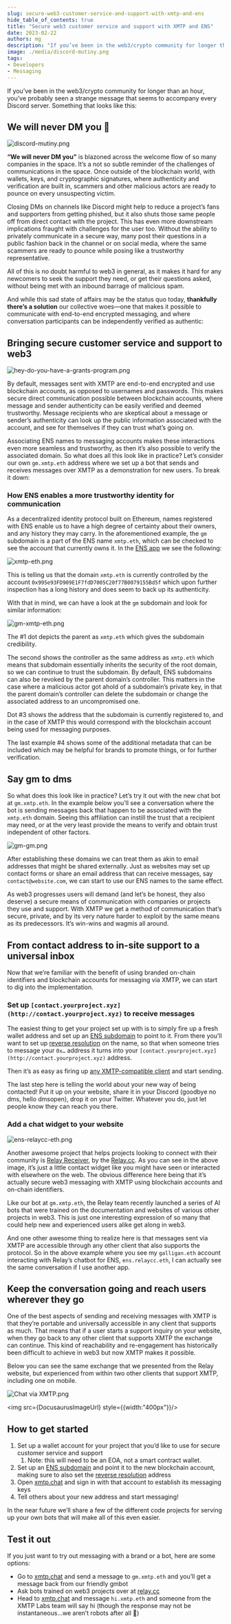 ```yaml
---
slug: secure-web3-customer-service-and-support-with-xmtp-and-ens
hide_table_of_contents: true
title: "Secure web3 customer service and support with XMTP and ENS"
date: 2023-02-22
authors: mg
description: "If you’ve been in the web3/crypto community for longer than an hour, you’ve probably seen a strange message that seems to accompany every Discord server."
image: ./media/discord-mutiny.png
tags:
- Developers
- Messaging
---
```


If you’ve been in the web3/crypto community for longer than an hour, you’ve probably seen a strange message that seems to accompany every Discord server. Something that looks like this:

## We will never DM you 🫣

![discord-mutiny.png](./media/discord-mutiny.png)

<!--truncate-->

**“We will never DM you”** is blazoned across the welcome flow of so many companies in the space. It’s a not so subtle reminder of the challenges of communications in the space. Once outside of the blockchain world, with wallets, keys, and cryptographic signatures, where authenticity and verification are built in, scammers and other malicious actors are ready to pounce on every unsuspecting victim.

Closing DMs on channels like Discord might help to reduce a project’s fans and supporters from getting phished, but it also shuts those same people off from direct contact with the project. This has even more downstream implications fraught with challenges for the user too. Without the ability to privately communicate in a secure way, many post their questions in a public fashion back in the channel or on social media, where the same scammers are ready to pounce while posing like a trustworthy representative.

All of this is no doubt harmful to web3 in general, as it makes it hard for any newcomers to seek the support they need, or get their questions asked, without being met with an inbound barrage of malicious spam.

And while this sad state of affairs may be the status quo today, **thankfully there’s a solution** our collective woes—one that makes it possible to communicate with end-to-end encrypted messaging, and where conversation participants can be independently verified as authentic:

## Bringing secure customer service and support to web3

![hey-do-you-have-a-grants-program.png](./media/hey-do-you-have-a-grants-program.png)

By default, messages sent with XMTP are end-to-end encrypted and use blockchain accounts, as opposed to usernames and passwords. This makes secure direct communication possible between blockchain accounts, where message and sender authenticity can be easily verified and deemed trustworthy. Message recipients who are skeptical about a message or sender’s authenticity can look up the public information associated with the account, and see for themselves if they can trust what’s going on.

Associating ENS names to messaging accounts makes these interactions even more seamless and trustworthy, as then it’s also possible to verify the associated domain. So what does all this look like in practice? Let’s consider our own `gm.xmtp.eth` address where we set up a bot that sends and receives messages over XMTP as a demonstration for new users. To break it down:

### How ENS enables a more trustworthy identity for communication

As a decentralized identity protocol built on Ethereum, names registered with ENS enable us to have a high degree of certainty about their owners, and any history they may carry. In the aforementioned example, the `gm` subdomain is a part of the ENS name  `xmtp.eth`, which can be checked to see the account that currently owns it. In the [ENS app](https://app.ens.domains/name/xmtp.eth/details) we see the following:

![xmtp-eth.png](./media/xmtp-eth.png)

This is telling us that the domain `xmtp.eth` is currently controlled by the account `0x995e93FD909E1F7fdD7005C20f77B0079155Bd5f` which upon further inspection has a long history and does seem to back up its authenticity.

With that in mind, we can have a look at the `gm` subdomain and look for similar information:

![gm-xmtp-eth.png](./media/gm-xmtp-eth.png)

The #1 dot depicts the parent as `xmtp.eth` which gives the subdomain credibility.

The second shows the controller as the same address as `xmtp.eth` which means that subdomain essentially inherits the security of the root domain, so we can continue to trust the subdomain. By default, ENS subdomains can also be revoked by the parent domain’s controller. This matters in the case where a malicious actor got ahold of a subdomain’s private key, in that the parent domain’s controller can delete the subdomain or change the associated address to an uncompromised one.

Dot #3 shows the address that the subdomain is currently registered to, and in the case of XMTP this would correspond with the blockchain account being used for messaging purposes.

The last example #4 shows some of the additional metadata that can be included which may be helpful for brands to promote things, or for further verification.

## Say gm to dms

So what does this look like in practice? Let’s try it out with the new chat bot at `gm.xmtp.eth`. In the example below you’ll see a conversation where the bot is sending messages back that happen to be associated with the `xmtp.eth` domain. Seeing this affiliation can instill the trust that a recipient may need, or at the very least provide the means to verify and obtain trust independent of other factors.

![gm-gm.png](./media/gm-gm.png)

After establishing these domains we can treat them as akin to email addresses that might be shared externally. Just as websites may set up contact forms or share an email address that can receive messages, say `contact@website.com`, we can start to use our ENS names to the same effect.

As web3 progresses users will demand (and let’s be honest, they also deserve) a secure means of communication with companies or projects they use and support. With XMTP we get a method of communication that’s secure, private, and by its very nature harder to exploit by the same means as its predecessors. It’s win-wins and wagmis all around.

## From contact address to in-site support to a universal inbox

Now that we’re familiar with the benefit of using branded on-chain identifiers and blockchain accounts for messaging via XMTP, we can start to dig into the implementation.

### Set up `[contact.yourproject.xyz](http://contact.yourproject.xyz)` to receive messages

The easiest thing to get your project set up with is to simply fire up a fresh wallet address and set up an [ENS subdomain](https://docs.ens.domains/dapp-developer-guide/managing-names) to point to it. From there you’ll want to set up [reverse resolution](https://docs.ens.domains/dapp-developer-guide/managing-names#configuring-reverse-resolution) on the name, so that when someone tries to message your `0x…` address it turns into your `[contact.yourproject.xyz](http://contact.yourproject.xyz)` address.

Then it’s as easy as firing up [any XMTP-compatible client](https://github.com/xmtp/awesome-xmtp) and start sending.

The last step here is telling the world about your new way of being contacted! Put it up on your website, share it in your Discord (goodbye no dms, hello dmsopen), drop it on your Twitter. Whatever you do, just let people know they can reach you there.

### Add a chat widget to your website

![ens-relaycc-eth.png](./media/ens-relaycc-eth.png)

Another awesome project that helps projects looking to connect with their community is [Relay Receiver](https://github.com/relaycc/receiver), by the [Relay.cc](http://relay.cc). As you can see in the above image, it’s just a little contact widget like you might have seen or interacted with elsewhere on the web. The obvious difference here being that it’s actually secure web3 messaging with XMTP using blockchain accounts and on-chain identifiers.

Like our bot at `gm.xmtp.eth`, the Relay team recently launched a series of AI bots that were trained on the documentation and websites of various other projects in web3. This is just one interesting expression of so many that could help new and experienced users alike get along in web3.

And one other awesome thing to realize here is that messages sent via XMTP are accessible through any other client that also supports the protocol. So in the above example where you see my `galligan.eth` account interacting with Relay’s chatbot for ENS, `ens.relaycc.eth`, I can actually see the same conversation if I use another app.

## Keep the conversation going and reach users wherever they go

One of the best aspects of sending and receiving messages with XMTP is that they’re portable and universally accessible in any client that supports as much. That means that if a user starts a support inquiry on your website, when they go back to any other client that supports XMTP the exchange can continue. This kind of reachability and re-engagement has historically been difficult to achieve in web3 but now XMTP makes it possible.

Below you can see the same exchange that we presented from the Relay website, but experienced from within two other clients that support XMTP, including one on mobile.

![Chat via XMTP.png](./media/Chat_via_XMTP.png)

<img src={DocusaurusImageUrl} style={{width:"400px"}}/>

## How to get started

1. Set up a wallet account for your project that you’d like to use for secure customer service and support
    1. Note: this will need to be an EOA, not a smart contract wallet.
2. Set up an [ENS subdomain](https://docs.ens.domains/dapp-developer-guide/managing-names#creating-subdomains) and point it to the new blockchain account, making sure to also set the [reverse resolution](https://docs.ens.domains/dapp-developer-guide/managing-names#configuring-reverse-resolution) address
3. Open [xmtp.chat](http://xmtp.chat) and sign in with that account to establish its messaging keys
4. Tell others about your new address and start messaging!

In the near future we’ll share a few of the different code projects for serving up your own bots that will make all of this even easier.

## Test it out

If you just want to try out messaging with a brand or a bot, here are some options:

- Go to [xmtp.chat](http://xmtp.chat) and send a message to `gm.xmtp.eth` and you’ll get a message back from our friendly gmbot
- Ask bots trained on web3 projects over at [relay.cc](http://relay.cc)
- Head to [xmtp.chat](http://xmtp.chat) and message `hi.xmtp.eth` and someone from the XMTP Labs team will say hi (though the response may not be instantaneous…we aren’t robots after all 🤖)
